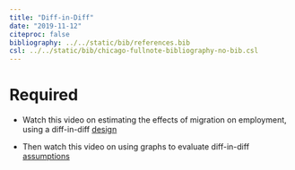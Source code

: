 ```yaml
---
title: "Diff-in-Diff"
date: "2019-11-12"
citeproc: false
bibliography: ../../static/bib/references.bib
csl: ../../static/bib/chicago-fullnote-bibliography-no-bib.csl
---
```


# Required

- Watch this video on estimating the effects of migration on employment, using a diff-in-diff [design](https://www.youtube.com/watch?v=xniasePiSd8)

- Then watch this video on using graphs to evaluate diff-in-diff [assumptions](https://www.youtube.com/watch?v=jJoMEqVRk2I)

